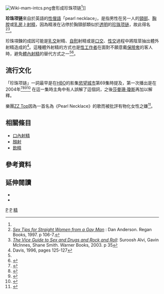 [[File:Wiki-mam-intcs.png|right]]會形成珍珠项链<ref name="davis" />]] <!-- PLEASE READ: A consensus has been reached that an image is appropriate for this article. Deleting or changing the image may be considered an act of vandalism. Please discuss any image changes on this article's discussion page before editing. -->

{{Other uses|subject=性行為|other=同名條目|珍珠項鍊}}

'''珍珠项链'''來自於英語的[[性俚語|性俚語]]「pearl necklace」，是指男性在另一人的[[頸|頸部]]、[[胸膛|胸膛]]或[[乳房|乳房]]上[[射精|射精]]，因為精液在沾停於胸頸部類似於[[透明|透明]]的[[珍珠|珍珠]][[项链|项链]]，故此得名<ref>''[http://www.amazon.com/gp/reader/0060392320 Sex Tips for Straight Women from a Gay Man] {{Wayback|url=http://www.amazon.com/gp/reader/0060392320 |date=20071024000859 }}'': Dan Anderson. Regan Books, 1997. p 106-7.</ref><ref>''[http://www.amazon.com/gp/reader/0446692816?v=search-inside&keywords=%22Pearl%20necklace%22%20sex The Vice Guide to Sex and Drugs and Rock and Roll]'': Suroosh Alvi, Gavin McInnes, Shane Smith. Warner Books, 2003. p 35</ref>。

珍珠項鍊的成因可能是[[乳交|乳交]]射精、[[自慰|自慰]]射精或是[[陰莖口交|口交]]、[[性交|性交]]過程中將陰莖抽出體外射精造成的<ref name="davis">Davis, 1996, pages 125-127</ref>。這種體外射精的方式也是[[性工作者|性工作者]]在面對不願意戴[[保險套|保險套]]的客人時，避免[[體內射精|體內射精]]的替代方式之一<ref name="davis" /><ref>{{cite book |title= Live sex acts: women performing erotic labor |author= Wendy Chapkis |edition= illustrated |publisher= Taylor & Francis |year= 1997 |isbn= 0-415-91288-1 |page= 170 (and footnote 57 on page 232) |url= http://books.google.com/books?id=ipmRWrCqdFcC |access-date= 2014-09-25 |archive-date= 2013-06-14 |archive-url= https://web.archive.org/web/20130614220310/http://books.google.com/books?id=ipmRWrCqdFcC |dead-url= no }}</ref>。

==流行文化==
「珍珠项链」一詞最早是在[[HBO|HBO]]的影集[[慾望城市|慾望城市]]第69集時提及，第一次播出是在2004年<ref>
{{cite news
 |url         = http://www.parentstv.org/ptc/campaigns/sexandthecity/main.asp
 |title       = LATEST LOWLIGHTS FROM SEX AND THE CITY
 |publisher   = Parents Television Council
 |accessdate  = 2012-01-30
 |quote       = Actually we're talking about the other kind of pearl necklace. You know, the kind where the guy decorates your neck?
 |page        = 
 |author      = 
 |deadurl     = yes
 |archiveurl  = https://www.webcitation.org/query?url=http%3A%2F%2Fwww.parentstv.org%2Fptc%2Fcampaigns%2Fsexandthecity%2Fmain.asp&date=2012-01-30
 |archivedate = 2012-01-30
}}

</ref><ref>
{{cite news
 |url         = http://www.sexandthecityscripts.com/S05E03_Luck-be-an-Old-Lady.php
 |title       = Luck be an old lady
 |publisher   = Sex and the City scripts
 |accessdate  = 2012-01-30
 |quote       = 
 |deadurl     = yes
 |archiveurl  = https://www.webcitation.org/query?url=http%3A%2F%2Fwww.sexandthecityscripts.com%2FS05E03_Luck-be-an-Old-Lady.php&date=2012-01-30
 |archivedate = 2012-01-30
}}

</ref><ref>
{{cite book | title = The Real Truth about Teens and Sex | author = Sabrina Weill | editor = Perigee | year = 2006 | page = 113 | isbn = 0-399-53280-3 | url = http://books.google.com/books?id=-rLAhpaTa0kC&pg=PA113&vq=%22pearl+necklace%22&dq=%22pearl+necklace%22+sexual&lr=&hl=es&source=gbs_search_s&cad=0 | quote = I didn't know what a pearl necklace was until I watched Sex and the City }}
</ref><ref>{{cite book | title = Porn Generation: How Social Liberalism Is Corrupting Our Future | author = Ben Shapiro | editor = Regnery Publishing | year = 2005 | isbn = 0-89526-016-6 | url = http://books.google.com/books?id=oRMJYpOXu18C&pg=PA120&dq=%22pearl+necklace%22+sexual&lr=&hl=es | quote = Samantha to Charlotte: actually, we're talking about the other kind of pearl necklace. You know, the one where the guy decorates your neck? | access-date = 2014-09-25 | archive-date = 2016-09-22 | archive-url = https://web.archive.org/web/20160922193457/https://books.google.com/books?id=oRMJYpOXu18C&pg=PA120&dq=%22pearl+necklace%22+sexual&lr=&hl=es | dead-url = no }}</ref>
在這一集時主角中有人誤解了這個詞，之後[[莎曼珊·瓊斯|莎曼珊·瓊斯]]再加以解釋。

樂團[[ZZ_Top|ZZ Top]]因為一首名為《Pearl Necklace》的歌而被批評有物化女性之嫌<ref>
{{cite news
 |url=http://articles.sun-sentinel.com/1991-04-05/features/9101170548_1_guitarist-billy-gibbons-zz-frank-beard 
 |title=Blues-driven Boogie Of Zz Top To Fill Miami Arena For 2 Shows 
 |publisher=Sun Sentinel 
 |date=1991-04-05 
 |accessdate=2012-01-31 
 |quote=ZZ Top is not without its booing section. They have been knocked for the woman-as-bimbo image by decorating videos with long-legged beauties. And critics have charged that sexually oriented tunes such as Tush, Pearl Necklace, and Velcro Fly also portray women as sex objects. 
 |page= 
 |author=Michael Saunders 
 |deadurl=bot: unknown 
 |archiveurl=https://archive.is/20130104202014/http://articles.sun-sentinel.com/1991-04-05/features/9101170548_1_guitarist-billy-gibbons-zz-frank-beard 
 |archivedate=2013-01-04 
}}

</ref>。

==相關條目==
{{portal|性}}
* [[口內射精|口內射精]]
* [[顏射|顏射]]
* [[飲精|飲精]]

==參考資料==
{{reflist|30em}}

==延伸閱讀==
*{{cite book | title = The New Partridge Dictionary of Slang and Unconventional English | author = Eric Partridge | author2 = Tom Dalzell | author3 = Terry Victor | editor = Taylor & Francis | year = 2006 | isbn = 0-415-25938-X | page = 1455 | url = http://books.google.com/books?id=mAdUqLrKw4YC&pg=PA1455&dq=%22pearl+necklace%22+sexual&lr=&hl=es | access-date = 2014-09-25 | archive-date = 2016-09-09 | archive-url = https://web.archive.org/web/20160909153937/https://books.google.com/books?id=mAdUqLrKw4YC&pg=PA1455&dq=%22pearl+necklace%22+sexual&lr=&hl=es | dead-url = no }}
*{{cite book | title = Intimate Details & Vital Statistics: AIDS, Sexuality and the Social Order in New Zealand | author = Peter Davis | editor = Auckland University Press | year = 1996 | pages = 125–127 | isbn = 1-86940-139-5 | url = http://books.google.com/books?id=Ww17hRdmDi8C&pg=PA127&vq=pearl+necklace&dq=%22pearl+necklace%22+sexual&lr=&hl=es&source=gbs_search_s&cad=0 | access-date = 2014-09-25 | archive-date = 2013-06-13 | archive-url = https://web.archive.org/web/20130613200513/http://books.google.com/books?id=Ww17hRdmDi8C&pg=PA127&vq=pearl+necklace&dq=%22pearl+necklace%22+sexual&lr=&hl=es&source=gbs_search_s&cad=0 | dead-url = no }}
{{性}}

[[Category:性行为|P]]
[[Category:精液|P]]
[[Category:性俗語|精]]